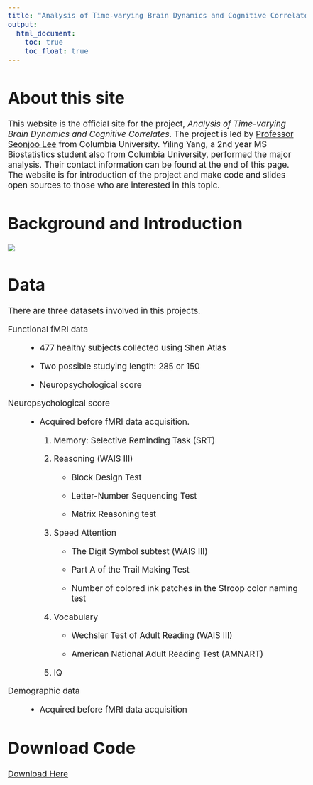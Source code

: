 ```yaml
---
title: "Analysis of Time-varying Brain Dynamics and Cognitive Correlates"
output: 
  html_document:
    toc: true
    toc_float: true
---
```

<style type="text/css">
  body{
  font-size: 14pt;
}
</style>

<div style="margin-bottom:50px;">
</div>

# About this site

This website is the official site for the project, *Analysis of Time-varying Brain Dynamics and Cognitive Correlates*. The project is led by [Professor Seonjoo Lee](https://sites.google.com/site/seonjool/) from Columbia University. Yiling Yang, a 2nd year MS Biostatistics student also from Columbia University, performed the major analysis. Their contact information can be found at the end of this page. The website is for introduction of the project and make code and slides open sources to those who are interested in this topic.

<div style="margin-bottom:50px;">
</div>

# Background and Introduction
![](./elements/backIntro.jpg)

# Data

There are three datasets involved in this projects.

<dl>
  <dt>Functional fMRI data</dt>
    <dd>- 477 healthy subjects collected using Shen Atlas</dd>
    <dd>- Two possible studying length: 285 or 150</dd>
    <dd>- Neuropsychological score</dd>
  <dt>Neuropsychological score</dt>
    <dd>
  
      - Acquired before fMRI data acquisition.
      <dl>
  	 	 <dt>1. Memory: Selective Reminding Task (SRT)</dt>
		    <dt>2. Reasoning (WAIS III)</dt>
		      <dd>- Block Design Test</dd>
		      <dd>- Letter-Number Sequencing Test</dd>
		      <dd>- Matrix Reasoning test</dd>
		    <dt>3. Speed Attention</dt>
		      <dd>- The Digit Symbol subtest (WAIS III)</dd>
			    <dd>- Part A of the Trail Making Test</dd>
			    <dd>- Number of colored ink patches in the Stroop color naming test</dd>
		    <dt>4. Vocabulary</dt>
		      <dd>- Wechsler Test of Adult Reading (WAIS III)</dd>
			    <dd>- American National Adult Reading Test (AMNART)</dd>
		    <dt>5. IQ</dt> 
		  </dl>
    </dd>
  <dt>Demographic data</dt>
    <dd>- Acquired before fMRI data acquisition</dd>
</dl>


# Download Code

<a href="code.zip">Download Here</a>
